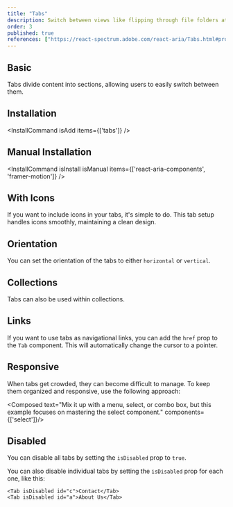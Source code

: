 ```yaml
---
title: "Tabs"
description: Switch between views like flipping through file folders at a desk, organizing content without clutter.
order: 3
published: true
references: ["https://react-spectrum.adobe.com/react-aria/Tabs.html#props", "https://www.framer.com/motion/layout-animations/"]
---
```



## Basic
Tabs divide content into sections, allowing users to easily switch between them.
<How isCenter={false} toUse="navigation/tabs-demo" />

## Installation
<InstallCommand isAdd items={['tabs']} />

## Manual Installation
<InstallCommand isInstall isManual items={['react-aria-components', 'framer-motion']} />

<SourceCode toShow='tabs' />

## With Icons
If you want to include icons in your tabs, it's simple to do. This tab setup handles icons smoothly, maintaining a clean design.
<How isCenter={false} toUse="navigation/tabs-icons-demo" />

## Orientation
You can set the orientation of the tabs to either `horizontal` or `vertical`.
<How isCenter={false} toUse="navigation/tabs-orientation-demo" />

## Collections
Tabs can also be used within collections.
<How isCenter={false} toUse="navigation/tabs-collections-demo" />

## Links
If you want to use tabs as navigational links, you can add the `href` prop to the `Tab` component. This will automatically change the cursor to a pointer.
<How isCenter={false} toUse="navigation/tabs-link-demo" />

## Responsive
When tabs get crowded, they can become difficult to manage. To keep them organized and responsive, use the following approach:

<Composed text="Mix it up with a menu, select, or combo box, but this example focuses on mastering the select component." components={['select']}/>

<How isCenter={false} toUse="navigation/tabs-responsive-demo" />

## Disabled
You can disable all tabs by setting the `isDisabled` prop to `true`.
<How isCenter={false} toUse="navigation/tabs-disabled-demo" />

You can also disable individual tabs by setting the `isDisabled` prop for each one, like this:
```tsx
<Tab isDisabled id="c">Contact</Tab>
<Tab isDisabled id="a">About Us</Tab>
```
